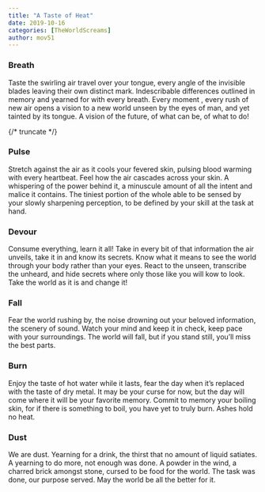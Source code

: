 ```yaml
---
title: "A Taste of Heat"
date: 2019-10-16
categories: [TheWorldScreams]
author: mov51
---
```



### Breath

Taste the swirling air travel over your tongue, every angle of the invisible blades leaving their own distinct mark. Indescribable differences outlined in memory and yearned for with every breath. Every moment , every rush of new air opens a vision to a new world unseen by the eyes of man, and yet tainted by its tongue. A vision of the future, of what can be, of what to do!

{/* truncate */}

### Pulse

Stretch against the air as it cools your fevered skin, pulsing blood warming with every heartbeat. Feel how the air cascades across your skin. A whispering of the power behind it, a minuscule amount of all the intent and malice it contains. The tiniest portion of the whole able to be sensed by your slowly sharpening perception, to be defined by your skill at the task at hand.

### Devour

Consume everything, learn it all! Take in every bit of that information the air unveils, take it in and know its secrets. Know what it means to see the world through your body rather than your eyes. React to the unseen, transcribe the unheard, and hide secrets where only those like you will kow to look. Take the world as it is and change it!

### Fall

Fear the world rushing by, the noise drowning out your beloved information, the scenery of sound. Watch your mind and keep it in check, keep pace with your surroundings. The world will fall, but if you stand still, you’ll miss the best parts.

### Burn

Enjoy the taste of hot water while it lasts, fear the day when it’s replaced with the taste of dry metal. It may be your curse for now, but the day will come where it will be your favorite memory. Commit to memory your boiling skin, for if there is something to boil, you have yet to truly burn. Ashes hold no heat.

### Dust

We are dust. Yearning for a drink, the thirst that no amount of liquid satiates. A yearning to do more, not enough was done. A powder in the wind, a charred brick amongst stone, cursed to be food for the world. The task was done, our purpose served. May the world be all the better for it.
